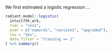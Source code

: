 We first estimated a logistic regression ...

```r
radiant.model::logistic(
  intuit75k_wrk,
  rvar = "res1",
  evar = c("numords", "version1", "upgraded"),
  lev = "Yes",
  data_filter = "training == 1"
) %>% summary()
```

